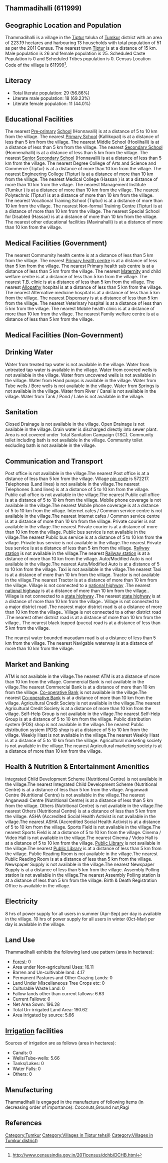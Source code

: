 {{Infobox settlement
| name=Thammadihalli
| native_name=
| native_name_lang=
| other_name=
| nickname=
| settlement_type=Village
| image_skyline=
| image_alt=
| image_caption=
| pushpin_map=India Karnataka
| pushpin_label_position=right
| pushpin_map_alt=
| pushpin_map_caption=Location in Karnataka, India
| latd=
| latm=
| lats=
| latNS=
| longd=
| longm=
| longs=
| longEW=
| coordinates_display=inline,title
| subdivision_type=Country
| subdivision_name={{flag|India}}
| subdivision_type1=[[States and territories of India|State]]
| subdivision_name1=Karnataka 
| subdivision_type2=[[List of districts of India|District]]
| subdivision_name2=Tumkur
| subdivision_type3=Tahsil
| subdivision_name3=Tiptur 
| website=
| established_title=<!-- Established -->
| established_date=
| founder=
| named_for=
| government_type=
| governing_body=
| unit_pref=Metric=
| area_footnotes=
| area_rank=
| area_total_km2=2.23
| elevation_footnotes=
| elevation_m=
| population_total=51
| population_as_of=2011
| population_rank=
| population_density_km2=22
| population_demonym=
| population_footnotes=
| demographics_type1=Languages
| demographics1_title1=Official
| demographics1_info1=[[Kannada language|Kannada]]
| timezone1=[[Indian Standard Time|IST]]
| utc_offset1==+5:30
| postal_code_type=[[Postal Index Number|PIN]]
| postal_code=572217
| area_code_type=Telephone code
| area_code=
| registration_plate=
| blank1_name_sec1=Nearest city
| blank1_info_sec1=[[Tiptur]]
| blank2_name_sec1=[[Human sex ratio|Sex ratio]]
| blank2_info_sec1=961 [[male|♂]]/[[female|♀]]
| blank3_name_sec1=Literacy
| blank3_info_sec1=56.86%
| blank1_name_sec2=[[2011 Census of India|2011 census]] code
| blank1_info_sec2=611999
| footnotes=
}}

== Thammadihalli (611999) ==

== Geographic Location and Population ==

Thammadihalli is a village in the [[Tiptur ]] taluka of [[Tumkur]] district with an area of 223.19 hectares and harbouring 13 households with total population of 51 as per the 2011 Census. The nearest town [[Tiptur]] is at a distance of 15 km. Male population is 26 and female population is 25. Scheduled Caste Population is 0 and Scheduled Tribes population is 0. Census Location Code of the village is 611999<ref>http://www.censusindia.gov.in/2011census/dchb/DCHB.html</ref>.


== Literacy ==  
* Total literate population: 29 (56.86%)
* Literate male population: 18 (69.23%)
* Literate female population: 11 (44.0%)


== Educational Facilities ==  
The nearest [[Pre-primary]] [[School]] (Honnavalli) is at a distance of 5 to 10 km from the village.
The nearest [[Primary School]] (Kallikopal) is at a distance of less than 5 km from the village.
The nearest Middle School (Hoolihalli) is at a distance of less than 5 km from the village.
The nearest [[Secondary School]] (Honnenahalli) is at a distance of less than 5 km from the village.
The nearest [[Senior Secondary School]] (Honnavalli) is at a distance of less than 5 km from the village.
The nearest Degree College of Arts and Science and Commerce (Tiptur) is at a distance of more than 10 km from the village.
The nearest Engineering College (Tiptur) is at a distance of more than 10 km from the village.
The nearest Medical College (Hassan ) is at a distance of more than 10 km from the village.
The nearest Management Institute (Tumkur ) is at a distance of more than 10 km from the village.
The nearest Polytechnic (Tiptur) is at a distance of more than 10 km from the village.
The nearest Vocational Training School (Tiptur) is at a distance of more than 10 km from the village.
The nearest Non-formal Training Centre (Tiptur) is at a distance of more than 10 km from the village.
The nearest Special School for Disabled (Hassan) is at a distance of more than 10 km from the village.
The nearest other educational facilities (Mavinahalli) is at a distance of more than 10 km from the village.


== Medical Facilities (Government) ==
The nearest Commumity health centre is at a distance of less than 5 km from the village.
The nearest [[Primary health centre]] is at a distance of less than 5 km from the village.
The nearest Primary health sub centre is at a distance of less than 5 km from the village.
The nearest [[Maternity]] and child welfare centre is at a distance of less than 5 km from the village.
The nearest T.B. clinic is at a distance of less than 5 km from the village.
The nearest [[Allopathy]] hospital is at a distance of less than 5 km from the village.
The nearest Alternative medicine hospital is at a distance of less than 5 km from the village.
The nearest Dispensary is at a distance of less than 5 km from the village.
The nearest Veterinary hospital is at a distance of less than 5 km from the village.
The nearest Mobile health clinic is at a distance of more than 10 km from the village.
The nearest Family welfare centre is at a distance of less than 5 km from the village.


== Medical Facilities (Non-Government) ==











== Drinking Water ==
Water from treated tap water is not available in the village.
Water from untreated tap water is available in the village.
Water from covered wells is not available in the village.
Water from uncovered wells is not available in the village.
Water from Hand pumps is available in the village.
Water from Tube wells / Bore wells is not available in the village.
Water from Springs is not available in the village.
Water from River / Canal is not available in the village.
Water from Tank / Pond / Lake is not available in the village.


== Sanitation ==
Closed Drainage is not available in the village.
Open Drainage is not available in the village.
Drain water is discharged directly into sewer plant.
Area is not covered under Total Sanitation Campaign (TSC).
Community toilet including bath is not available in the village.
Community toilet excluding bath is not available in the village.


== Communication and Transport ==
Post office is not available in the village.The nearest Post office is at a distance of less than 5 km from the village.
Village [[pin code]] is 572217.
Telephones (Land lines) is not available in the village.The nearest Telephones (Land lines) is at a distance of 5 to 10 km from the village.
Public call office is not available in the village.The nearest Public call office is at a distance of 5 to 10 km from the village.
Mobile phone coverage is not available in the village.The nearest Mobile phone coverage is at a distance of 5 to 10 km from the village.
Internet cafes / Common service centre is not available in the village.The nearest Internet cafes / Common service centre is at a distance of more than 10 km from the village.
Private courier is not available in the village.The nearest Private courier is at a distance of more than 10 km from the village.
Public bus service is not available in the village.The nearest Public bus service is at a distance of 5 to 10 km from the village.
Private bus service is not available in the village.The nearest Private bus service is at a distance of less than 5 km from the village.
[[Railway station]] is not available in the village.The nearest [[Railway station]] is at a distance of more than 10 km from the village.
Auto/Modified Auto is not available in the village.The nearest Auto/Modified Auto is at a distance of 5 to 10 km from the village.
Taxi is not available in the village.The nearest Taxi is at a distance of more than 10 km from the village.
Tractor is not available in the village.The nearest Tractor is at a distance of more than 10 km from the village.
Village is not connected to a [[national highway]] .The nearest [[national highway]] is at a distance of more than 10 km from the village..
Village is not connected to a [[state highway]] .The nearest [[state highway]] is at a distance of more than 10 km from the village..
Village is not connected to a major district road   .The nearest major district road   is at a distance of more than 10 km from the village..
Village is not connected to a other district road .The nearest other district road is at a distance of more than 10 km from the village..
The nearest black topped (pucca) road is at a distance of less than 5 km from the village.

The nearest water bounded macadam road is at a distance of less than 5 km from the village.
The nearest Navigable waterway is at a distance of more than 10 km from the village.



== Market and Banking ==
ATM is not available in the village.The nearest ATM is at a distance of more than 10 km from the village.
Commercial Bank is not available in the village.The nearest Commercial Bank is at a distance of more than 10 km from the village.
[[Co-operative Bank]] is not available in the village.The nearest [[Co-operative Bank]] is at a distance of more than 10 km from the village.
Agricultural Credit Society is not available in the village.The nearest Agricultural Credit Society is at a distance of more than 10 km from the village.
Self-Help Group is not available in the village.The nearest Self-Help Group is at a distance of 5 to 10 km from the village.
Public distribution system (PDS) shop is not available in the village.The nearest Public distribution system (PDS) shop is at a distance of 5 to 10 km from the village.
Weekly Haat is not available in the village.The nearest Weekly Haat is at a distance of 5 to 10 km from the village.
Agricultural marketing society is not available in the village.The nearest Agricultural marketing society is at a distance of more than 10 km from the village.


== Health & Nutrition & Entertainment Amenities ==
Integrated Child Development Scheme (Nutritional Centre) is not available in the village.The nearest Integrated Child Development Scheme (Nutritional Centre) is at a distance of less than 5 km from the village.
Anganwadi Centre (Nutritional Centre) is not available in the village.The nearest Anganwadi Centre (Nutritional Centre) is at a distance of less than 5 km from the village.
Others (Nutritional Centre) is not available in the village.The nearest Others (Nutritional Centre) is at a distance of less than 5 km from the village.
ASHA (Accredited Social Health Activist is not available in the village.The nearest ASHA (Accredited Social Health Activist is at a distance of 5 to 10 km from the village.
Sports Field is not available in the village.The nearest Sports Field is at a distance of 5 to 10 km from the village.
Cinema / Video Hall is not available in the village.The nearest Cinema / Video Hall is at a distance of 5 to 10 km from the village.
[[Public Library]] is not available in the village.The nearest [[Public Library]] is at a distance of less than 5 km from the village.
Public Reading Room is not available in the village.The nearest Public Reading Room is at a distance of less than 5 km from the village.
Newspaper Supply is not available in the village.The nearest Newspaper Supply is at a distance of less than 5 km from the village.
Assembly Polling station is not available in the village.The nearest Assembly Polling station is at a distance of less than 5 km from the village.
Birth & Death Registration Office is available in the village.


== Electricity ==






8 hrs of power supply for all users in summer (Apr-Sep) per day is available in the village.
10 hrs of power supply for all users in winter (Oct-Mar) per day is available in the village.


== Land Use ==
Thammadihalli exhibits the following land use pattern (area in hectares):
* [[Forest]]: 0
* Area under Non-agricultural Uses: 16.11
* Barren and Un-cultivable land: 4.17
* Permanent Pastures and Other Grazing Lands: 0
* Land Under Miscellaneous Tree Crops etc: 0
* Culturable Waste Land: 0
* Fallow lands other than current fallows: 6.63
* Current Fallows: 0
* Net Area Sown: 196.28
* Total Un-irrigated Land Area: 190.62
* Area irrigated by source: 5.66


== [[Irrigation]] facilities ==
Sources of irrigation are as follows (area in hectares):
* Canals: 0
* Wells/Tube-wells: 5.66
* Tanks/Lakes: 0
* Water Falls: 0
* Others: 0


== Manufacturing ==
Thammadihalli is engaged in the manufacture of following items (in decreasing order of importance): Coconuts,Ground nut,Ragi


[[Category:Tumkur]]
[[Category:Villages in Tiptur  tehsil)]]
[[Category:Villages in Tumkur district)]]


== References ==
{{Reflist}}


